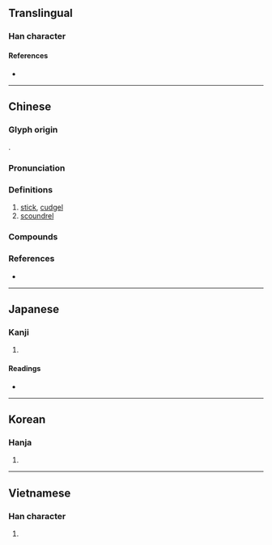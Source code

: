 {{character info}}
==Translingual==

===Han character===
{{Han char|rn=75|rad=木|as=08|sn=12|four=46911|canj=DAPP|ids=⿰木昆}}

====References====
* {{Han ref|kx=0532.050|dkj=14924|dj=0920.130|hdz=21232.030|uh=68CD|ud=26829|bh=B4D2|bd=46290}}

----

==Chinese==
{{zh-forms}}
{{zh-wp}}

===Glyph origin===
{{Han etym}}
{{Han compound|木|昆|ls=psc|c1=s|c2=p|t1=tree}}.

===Pronunciation===
{{zh-pron
|m=gùn
|m-s=gun4
|dg=гун3
|c=gwan3
|c-t=
|g=
|h=pfs=kun
|j=
|mb=go̤̿ng
|md=
|mn=kùn
|mn-t=
|w=
|x=
|mc=y
|oc=y
|ma=
|mna=Taiwanese-Tone_3.ogg
|cat=n
}}

===Definitions===
{{zh-hanzi}}

# [[stick]], [[cudgel]] {{zh-mw|c:轆}}
# [[scoundrel]]

===Compounds===
{{zh-der|刷牙棍|搞屎棍|攪屎棍|枴棍|柴棍|棍棒}}

===References===
* {{R:yue:Hanzi}}

----

==Japanese==

===Kanji===
{{ja-kanji|grade=|rs=木08}}

# {{rfdef|ja|sort=木08}}

====Readings====
* {{ja-readings
|goon=ごん,こん
|kanon=こん
|kun=[[つえ]] (tsue)}}

----

==Korean==

===Hanja===
{{ko-hanja|hangeul=[[곤]], [[혼]]}}

# {{rfdef|ko|sort=木08}}

----

==Vietnamese==

===Han character===
{{vi-hantu|rs=木08|[[côn]], [[gon]], [[gòn]]}}

# {{rfdef|vi|sort=木08}}